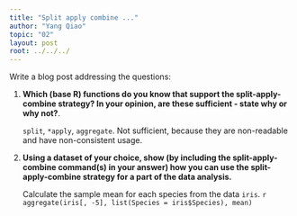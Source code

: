 ```yaml
---
title: "Split apply combine ..."
author: "Yang Qiao"
topic: "02"
layout: post
root: ../../../
---
```


Write a blog post addressing the questions: 

1. **Which (base R) functions do you know that support the split-apply-combine strategy? In your opinion, are these sufficient - state why or why not?**.

    `split`, `*apply`, `aggregate`. Not sufficient, because they are non-readable and have non-consistent usage.

2. **Using a dataset of your choice, show (by including the split-apply-combine command(s) in your answer) how you can use the split-apply-combine strategy for a part of the data analysis.**

    Calculate the sample mean for each species from the data `iris`.
    ```r
    aggregate(iris[, -5], list(Species = iris$Species), mean)
    ```
